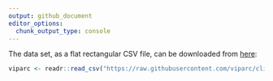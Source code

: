 ```yaml
---
output: github_document
editor_options: 
  chunk_output_type: console
---
```


The data set, as a flat rectangular CSV file, can be downloaded from [here](https://raw.githubusercontent.com/viparc/clires_data/master/data/viparc.csv):

```r
viparc <- readr::read_csv("https://raw.githubusercontent.com/viparc/clires_data/master/data/viparc.csv")
```

